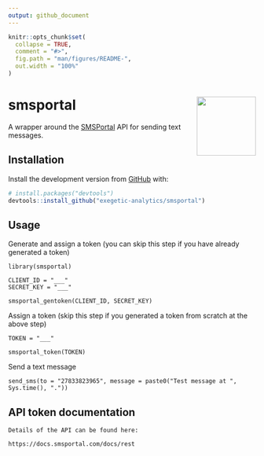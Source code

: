 ```yaml
---
output: github_document
---
```


<!-- README.md is generated from README.Rmd. Please edit that file -->

```r
knitr::opts_chunk$set(
  collapse = TRUE,
  comment = "#>",
  fig.path = "man/figures/README-",
  out.width = "100%"
)
```

# smsportal <img src="man/figures/smsportal-hex.png" align="right" alt="" width="120" />

<!-- badges: start -->
<!-- badges: end -->

A wrapper around the [SMSPortal](https://smsportal.com/) API for sending text messages.

## Installation

Install the development version from [GitHub](https://github.com/) with:

``` r
# install.packages("devtools")
devtools::install_github("exegetic-analytics/smsportal")
```

## Usage

Generate and assign a token (you can skip this step if you have already generated a token)

```
library(smsportal)

CLIENT_ID = "___"
SECRET_KEY = "___"

smsportal_gentoken(CLIENT_ID, SECRET_KEY)
```

Assign a token (skip this step if you generated a token from scratch at the above step)

```
TOKEN = "___"

smsportal_token(TOKEN)
```

Send a text message

```
send_sms(to = "27833823965", message = paste0("Test message at ", Sys.time(), "."))
```

## API token documentation

```
Details of the API can be found here:

https://docs.smsportal.com/docs/rest
```
